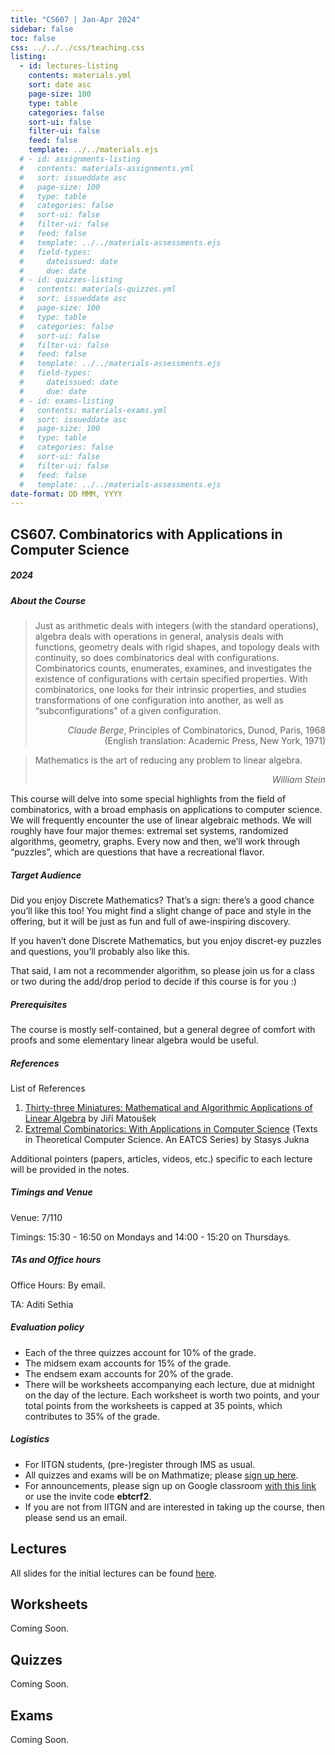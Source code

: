 ```yaml
---
title: "CS607 | Jan-Apr 2024"
sidebar: false
toc: false
css: ../../../css/teaching.css
listing:
  - id: lectures-listing
    contents: materials.yml
    sort: date asc
    page-size: 100
    type: table
    categories: false
    sort-ui: false
    filter-ui: false
    feed: false
    template: ../../materials.ejs
  # - id: assignments-listing
  #   contents: materials-assignments.yml
  #   sort: issueddate asc
  #   page-size: 100
  #   type: table
  #   categories: false
  #   sort-ui: false
  #   filter-ui: false
  #   feed: false
  #   template: ../../materials-assessments.ejs
  #   field-types: 
  #     dateissued: date
  #     due: date
  # - id: quizzes-listing
  #   contents: materials-quizzes.yml
  #   sort: issueddate asc
  #   page-size: 100
  #   type: table
  #   categories: false
  #   sort-ui: false
  #   filter-ui: false
  #   feed: false
  #   template: ../../materials-assessments.ejs
  #   field-types: 
  #     dateissued: date
  #     due: date
  # - id: exams-listing
  #   contents: materials-exams.yml
  #   sort: issueddate asc
  #   page-size: 100
  #   type: table
  #   categories: false
  #   sort-ui: false
  #   filter-ui: false
  #   feed: false
  #   template: ../../materials-assessments.ejs
date-format: DD MMM, YYYY
---
```



:::{.column-body-outset}

## CS607. Combinatorics with Applications in Computer Science

##### 2024

:::{.callout-note collapse="true" icon="false"}

##### About the Course

<blockquote>
Just as arithmetic deals with integers (with the standard operations), algebra deals with operations in general, analysis deals with functions, geometry deals with rigid shapes, and topology deals with continuity, so does combinatorics deal with configurations. Combinatorics counts, enumerates, examines, and investigates the existence of configurations with certain specified properties. With combinatorics, one looks for their intrinsic properties, and studies transformations of one configuration into another, as well as “subconfigurations” of a given configuration.

<p style="text-align:right;"><em>Claude Berge</em>, Principles of Combinatorics, Dunod, Paris, 1968 (English translation: Academic Press, New York, 1971)</p>
</blockquote>

<blockquote>
Mathematics is the art of reducing any problem to linear algebra.

<p style="text-align:right;"><em>William Stein</em></p>
</blockquote>

This course will delve into some special highlights from the field of combinatorics, with a broad emphasis on applications to computer science. We will frequently encounter the use of linear algebraic methods. We will roughly have four major themes: extremal set systems, randomized algorithms, geometry, graphs. Every now and then, we'll work through "puzzles", which are questions that have a recreational flavor.
:::

:::{.callout-note collapse="true" icon="false"}

##### Target Audience
Did you enjoy Discrete Mathematics? That's a sign: there's a good chance you'll like this too! You might find a slight change of pace and style in the offering, but it will be just as fun and full of awe-inspiring discovery. 

If you haven't done Discrete Mathematics, but you enjoy discret-ey puzzles and questions, you'll probably also like this. 

That said, I am not a recommender algorithm, so please join us for a class or two during the add/drop period to decide if this course is for you :)
:::

:::{.callout-tip collapse="true" icon="false"}

##### Prerequisites

The course is mostly self-contained, but a general degree of comfort with proofs and some elementary linear algebra would be useful.

:::

:::{.callout-tip collapse="true" icon="false"}

##### References

List of References

1. [Thirty-three Miniatures: Mathematical and Algorithmic Applications of Linear Algebra](https://kam.mff.cuni.cz/~matousek/stml-53-matousek-1.pdf) by Jiří Matoušek
2. [Extremal Combinatorics: With Applications in Computer Science](https://www.amazon.in/Extremal-Combinatorics-Applications-Computer-Theoretical/dp/3642173632) (Texts in Theoretical Computer Science. An EATCS Series) by Stasys Jukna

Additional pointers (papers, articles, videos, etc.) specific to each lecture will be provided in the notes.

:::

:::{.callout-caution collapse="true" icon="false"}

##### Timings and Venue

Venue: 7/110

Timings: 15:30 - 16:50 on Mondays and 14:00 - 15:20 on Thursdays.

:::
:::{.callout-caution collapse="true" icon="false"}

##### TAs and Office hours

Office Hours: By email.

TA: Aditi Sethia

:::

:::{.callout-important collapse="true" icon="false"}

##### Evaluation policy

- Each of the three quizzes account for 10% of the grade.
- The midsem exam accounts for 15% of the grade.
- The endsem exam accounts for 20% of the grade.
- There will be worksheets accompanying each lecture, due at midnight on the day of the lecture. Each worksheet is worth two points, and your total points from the worksheets is capped at 35 points, which contributes to 35% of the grade.
:::

:::{.callout-important collapse="true" icon="false"}

##### Logistics

- For IITGN students, (pre-)register through IMS as usual. 
- All quizzes and exams will be on Mathmatize; please [sign up here](https://mathmatize.com/c/753).
- For announcements, please sign up on Google classroom [with this link](https://classroom.google.com/c/NjQ2NjU0ODA2NzA3?cjc=ebtcrf2) or use the invite code **ebtcrf2**.
- If you are not from IITGN and are interested in taking up the course, then please send us an email.

:::

::: {.panel-tabset}

## Lectures

All slides for the initial lectures can be found [here](https://slides.com/neeldhara/CS607-2023).

::: {#lectures-listing}
:::


## Worksheets

Coming Soon.

<!-- ::: {#assignments-listing}
::: -->

## Quizzes

Coming Soon.

<!-- ::: {#quizzes-listing}
::: -->

## Exams

Coming Soon.

<!-- ::: {#exams-listing}
::: -->

:::

:::


